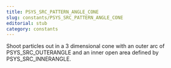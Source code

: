 ```yaml
---
title: PSYS_SRC_PATTERN_ANGLE_CONE
slug: constants/PSYS_SRC_PATTERN_ANGLE_CONE
editorial: stub
category: constants
---
```


<LSLConstant
	name="PSYS_SRC_PATTERN_ANGLE_CONE"
	type="integer"
	value="0x08"
/>

Shoot particles out in a 3 dimensional cone with an outer arc of PSYS_SRC_OUTERANGLE and an inner open area defined by PSYS_SRC_INNERANGLE.
